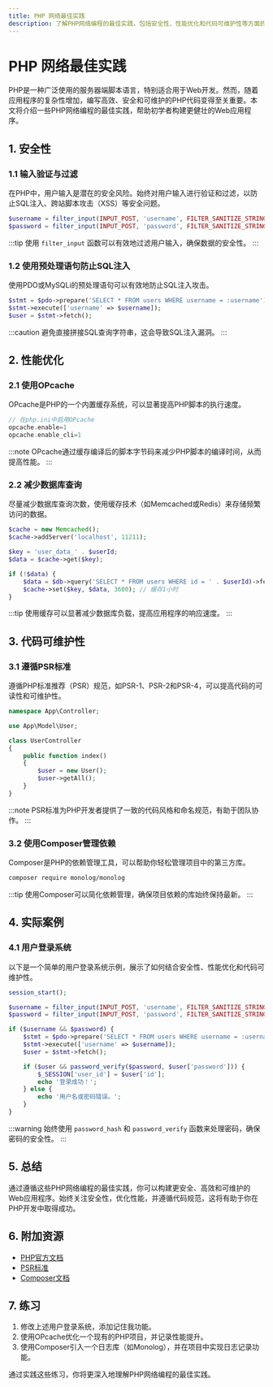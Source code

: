 ```yaml
---
title: PHP 网络最佳实践
description: 了解PHP网络编程的最佳实践，包括安全性、性能优化和代码可维护性等方面的实用技巧。
---
```


# PHP 网络最佳实践

PHP是一种广泛使用的服务器端脚本语言，特别适合用于Web开发。然而，随着应用程序的复杂性增加，编写高效、安全和可维护的PHP代码变得至关重要。本文将介绍一些PHP网络编程的最佳实践，帮助初学者构建更健壮的Web应用程序。

## 1. 安全性

### 1.1 输入验证与过滤

在PHP中，用户输入是潜在的安全风险。始终对用户输入进行验证和过滤，以防止SQL注入、跨站脚本攻击（XSS）等安全问题。

```php
$username = filter_input(INPUT_POST, 'username', FILTER_SANITIZE_STRING);
$password = filter_input(INPUT_POST, 'password', FILTER_SANITIZE_STRING);
```

:::tip
使用 `filter_input` 函数可以有效地过滤用户输入，确保数据的安全性。
:::

### 1.2 使用预处理语句防止SQL注入

使用PDO或MySQLi的预处理语句可以有效地防止SQL注入攻击。

```php
$stmt = $pdo->prepare('SELECT * FROM users WHERE username = :username');
$stmt->execute(['username' => $username]);
$user = $stmt->fetch();
```

:::caution
避免直接拼接SQL查询字符串，这会导致SQL注入漏洞。
:::

## 2. 性能优化

### 2.1 使用OPcache

OPcache是PHP的一个内置缓存系统，可以显著提高PHP脚本的执行速度。

```php
// 在php.ini中启用OPcache
opcache.enable=1
opcache.enable_cli=1
```

:::note
OPcache通过缓存编译后的脚本字节码来减少PHP脚本的编译时间，从而提高性能。
:::

### 2.2 减少数据库查询

尽量减少数据库查询次数，使用缓存技术（如Memcached或Redis）来存储频繁访问的数据。

```php
$cache = new Memcached();
$cache->addServer('localhost', 11211);

$key = 'user_data_' . $userId;
$data = $cache->get($key);

if (!$data) {
    $data = $db->query('SELECT * FROM users WHERE id = ' . $userId)->fetch();
    $cache->set($key, $data, 3600); // 缓存1小时
}
```

:::tip
使用缓存可以显著减少数据库负载，提高应用程序的响应速度。
:::

## 3. 代码可维护性

### 3.1 遵循PSR标准

遵循PHP标准推荐（PSR）规范，如PSR-1、PSR-2和PSR-4，可以提高代码的可读性和可维护性。

```php
namespace App\Controller;

use App\Model\User;

class UserController
{
    public function index()
    {
        $user = new User();
        $user->getAll();
    }
}
```

:::note
PSR标准为PHP开发者提供了一致的代码风格和命名规范，有助于团队协作。
:::

### 3.2 使用Composer管理依赖

Composer是PHP的依赖管理工具，可以帮助你轻松管理项目中的第三方库。

```bash
composer require monolog/monolog
```

:::tip
使用Composer可以简化依赖管理，确保项目依赖的库始终保持最新。
:::

## 4. 实际案例

### 4.1 用户登录系统

以下是一个简单的用户登录系统示例，展示了如何结合安全性、性能优化和代码可维护性。

```php
session_start();

$username = filter_input(INPUT_POST, 'username', FILTER_SANITIZE_STRING);
$password = filter_input(INPUT_POST, 'password', FILTER_SANITIZE_STRING);

if ($username && $password) {
    $stmt = $pdo->prepare('SELECT * FROM users WHERE username = :username');
    $stmt->execute(['username' => $username]);
    $user = $stmt->fetch();

    if ($user && password_verify($password, $user['password'])) {
        $_SESSION['user_id'] = $user['id'];
        echo '登录成功！';
    } else {
        echo '用户名或密码错误。';
    }
}
```

:::warning
始终使用 `password_hash` 和 `password_verify` 函数来处理密码，确保密码的安全性。
:::

## 5. 总结

通过遵循这些PHP网络编程的最佳实践，你可以构建更安全、高效和可维护的Web应用程序。始终关注安全性，优化性能，并遵循代码规范，这将有助于你在PHP开发中取得成功。

## 6. 附加资源

- [PHP官方文档](https://www.php.net/docs.php)
- [PSR标准](https://www.php-fig.org/psr/)
- [Composer文档](https://getcomposer.org/doc/)

## 7. 练习

1. 修改上述用户登录系统，添加记住我功能。
2. 使用OPcache优化一个现有的PHP项目，并记录性能提升。
3. 使用Composer引入一个日志库（如Monolog），并在项目中实现日志记录功能。

通过实践这些练习，你将更深入地理解PHP网络编程的最佳实践。